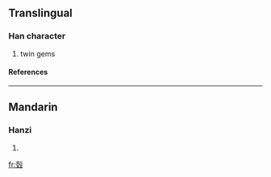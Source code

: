 ==Translingual==
===Han character===
{{Han char|rn=96|rad=玉|as=10|sn=14|four=|canj=土土竹弓水 (GGHNE)}}
# twin gems
====References====
{{Han ref|kx=0740.060|dkj=21171|dj=1150.030|hdz=32163.020|uh=7474|ud=29812}}

----
==Mandarin==
===Hanzi===
{{cmn-hanzi|pin=[[jìn]] ([[jin4]]), [[jué]] ([[jue2]])|wg=chin<sup>4</sup>, chüeh<sup>2</sup>}}
# {{defn|Mandarin}}

[[fr:瑴]]